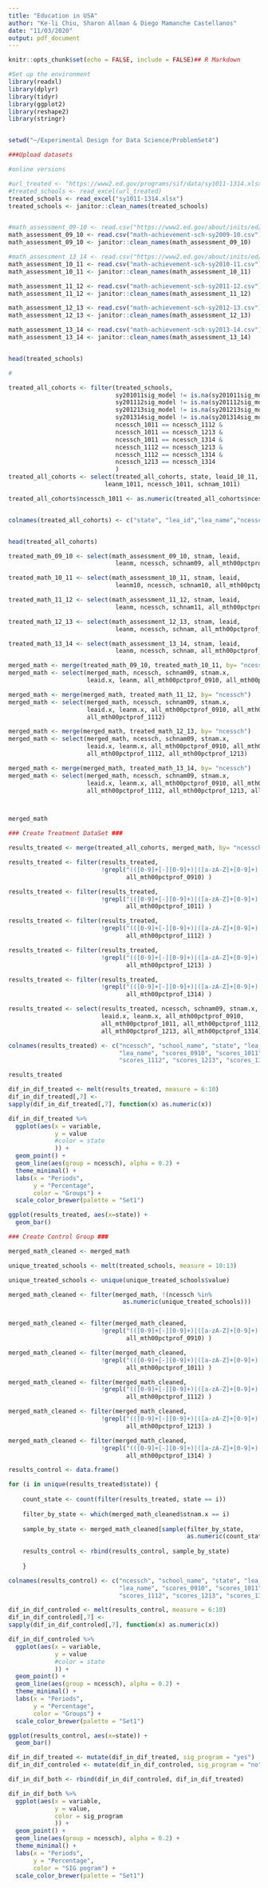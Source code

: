 ---
title: "Education in USA"
author: "Ke-li Chiu, Sharon Allman & Diego Mamanche Castellanos"
date: "11/03/2020"
output: pdf_document
---

```{r setup, include=FALSE}
knitr::opts_chunk$set(echo = FALSE, include = FALSE)## R Markdown
```

```{r}
#Set up the environment
library(readxl)
library(dplyr)
library(tidyr)
library(ggplot2)
library(reshape2)
library(stringr)


setwd("~/Experimental Design for Data Science/ProblemSet4")

```

```{r}
###Upload datasets

#online versions

#url_treated <- "https://www2.ed.gov/programs/sif/data/sy1011-1314.xlsx"
#treated_schools <- read_excel(url_treated)
treated_schools <- read_excel("sy1011-1314.xlsx")
treated_schools <- janitor::clean_names(treated_schools)


#math_assessment_09-10 <- read.csv("https://www2.ed.gov/about/inits/ed/edfacts/data-files/math-achievement-sch-sy2009-10.csv")
math_assessment_09_10 <- read.csv("math-achievement-sch-sy2009-10.csv")
math_assessment_09_10 <- janitor::clean_names(math_assessment_09_10)

#math_assessment_13_14 <- read.csv("https://www2.ed.gov/about/inits/ed/edfacts/data-files/math-achievement-sch-sy2013-14.csv")
math_assessment_10_11 <- read.csv("math-achievement-sch-sy2010-11.csv")
math_assessment_10_11 <- janitor::clean_names(math_assessment_10_11)

math_assessment_11_12 <- read.csv("math-achievement-sch-sy2011-12.csv")
math_assessment_11_12 <- janitor::clean_names(math_assessment_11_12)

math_assessment_12_13 <- read.csv("math-achievement-sch-sy2012-13.csv")
math_assessment_12_13 <- janitor::clean_names(math_assessment_12_13)

math_assessment_13_14 <- read.csv("math-achievement-sch-sy2013-14.csv")
math_assessment_13_14 <- janitor::clean_names(math_assessment_13_14)


head(treated_schools)
```

```{r}
#

treated_all_cohorts <- filter(treated_schools, 
                              sy201011sig_model != is.na(sy201011sig_model) &
                              sy201112sig_model != is.na(sy201112sig_model) &
                              sy201213sig_model != is.na(sy201213sig_model) &
                              sy201314sig_model != is.na(sy201314sig_model) &
                              ncessch_1011 == ncessch_1112 &
                              ncessch_1011 == ncessch_1213 &
                              ncessch_1011 == ncessch_1314 &
                              ncessch_1112 == ncessch_1213 &
                              ncessch_1112 == ncessch_1314 &
                              ncessch_1213 == ncessch_1314
                              )
treated_all_cohorts <- select(treated_all_cohorts, state, leaid_10_11, 
                           leanm_1011, ncessch_1011, schnam_1011)

treated_all_cohorts$ncessch_1011 <- as.numeric(treated_all_cohorts$ncessch_1011)


colnames(treated_all_cohorts) <- c("state", "lea_id","lea_name","ncessch","school_name")


head(treated_all_cohorts)
```
```{r}
treated_math_09_10 <- select(math_assessment_09_10, stnam, leaid, 
                              leanm, ncessch, schnam09, all_mth00pctprof_0910)

treated_math_10_11 <- select(math_assessment_10_11, stnam, leaid, 
                              leanm10, ncessch, schnam10, all_mth00pctprof_1011)

treated_math_11_12 <- select(math_assessment_11_12, stnam, leaid, 
                              leanm, ncessch, schnam11, all_mth00pctprof_1112)

treated_math_12_13 <- select(math_assessment_12_13, stnam, leaid, 
                              leanm, ncessch, schnam, all_mth00pctprof_1213)

treated_math_13_14 <- select(math_assessment_13_14, stnam, leaid, 
                              leanm, ncessch, schnam, all_mth00pctprof_1314)

merged_math <- merge(treated_math_09_10, treated_math_10_11, by= "ncessch")
merged_math <- select(merged_math, ncessch, schnam09, stnam.x, 
                      leaid.x, leanm, all_mth00pctprof_0910, all_mth00pctprof_1011)

merged_math <- merge(merged_math, treated_math_11_12, by= "ncessch")
merged_math <- select(merged_math, ncessch, schnam09, stnam.x, 
                      leaid.x, leanm.x, all_mth00pctprof_0910, all_mth00pctprof_1011,
                      all_mth00pctprof_1112)

merged_math <- merge(merged_math, treated_math_12_13, by= "ncessch")
merged_math <- select(merged_math, ncessch, schnam09, stnam.x, 
                      leaid.x, leanm.x, all_mth00pctprof_0910, all_mth00pctprof_1011,
                      all_mth00pctprof_1112, all_mth00pctprof_1213)

merged_math <- merge(merged_math, treated_math_13_14, by= "ncessch")
merged_math <- select(merged_math, ncessch, schnam09, stnam.x, 
                      leaid.x, leanm.x, all_mth00pctprof_0910, all_mth00pctprof_1011,
                      all_mth00pctprof_1112, all_mth00pctprof_1213, all_mth00pctprof_1314)



merged_math
```
```{r}
### Create Treatment DataSet ###

results_treated <- merge(treated_all_cohorts, merged_math, by= "ncessch")

results_treated <- filter(results_treated,
                          !grepl("(([0-9]+[-][0-9]+)|([a-zA-Z]+[0-9]+)|([a-zA-z]+))",
                                 all_mth00pctprof_0910) )

results_treated <- filter(results_treated, 
                          !grepl("(([0-9]+[-][0-9]+)|([a-zA-Z]+[0-9]+)|([a-zA-z]+))",
                                 all_mth00pctprof_1011) )

results_treated <- filter(results_treated, 
                          !grepl("(([0-9]+[-][0-9]+)|([a-zA-Z]+[0-9]+)|([a-zA-z]+))",
                                 all_mth00pctprof_1112) )

results_treated <- filter(results_treated, 
                          !grepl("(([0-9]+[-][0-9]+)|([a-zA-Z]+[0-9]+)|([a-zA-z]+))",
                                 all_mth00pctprof_1213) )

results_treated <- filter(results_treated, 
                          !grepl("(([0-9]+[-][0-9]+)|([a-zA-Z]+[0-9]+)|([a-zA-z]+))",
                                 all_mth00pctprof_1314) )

results_treated <- select(results_treated, ncessch, schnam09, stnam.x, 
                          leaid.x, leanm.x, all_mth00pctprof_0910, 
                          all_mth00pctprof_1011, all_mth00pctprof_1112,
                          all_mth00pctprof_1213, all_mth00pctprof_1314)

colnames(results_treated) <- c("ncessch", "school_name", "state", "lea_id",
                               "lea_name", "scores_0910", "scores_1011",
                               "scores_1112", "scores_1213", "scores_1314")

results_treated

```
```{r include=TRUE}
dif_in_dif_treated <- melt(results_treated, measure = 6:10)
dif_in_dif_treated[,7] <- 
sapply(dif_in_dif_treated[,7], function(x) as.numeric(x))

dif_in_dif_treated %>% 
  ggplot(aes(x = variable,
             y = value
             #color = state
             )) +
  geom_point() +
  geom_line(aes(group = ncessch), alpha = 0.2) +
  theme_minimal() +
  labs(x = "Periods",
       y = "Percentage",
       color = "Groups") +
  scale_color_brewer(palette = "Set1")

ggplot(results_treated, aes(x=state)) +
  geom_bar()

```



```{r include=TRUE}
### Create Control Group ###

merged_math_cleaned <- merged_math

unique_treated_schools <- melt(treated_schools, measure = 10:13)

unique_treated_schools <- unique(unique_treated_schools$value)

merged_math_cleaned <- filter(merged_math, !(ncessch %in% 
                                as.numeric(unique_treated_schools)))


merged_math_cleaned <- filter(merged_math_cleaned,
                          !grepl("(([0-9]+[-][0-9]+)|([a-zA-Z]+[0-9]+)|([a-zA-z]+))",
                                 all_mth00pctprof_0910) )

merged_math_cleaned <- filter(merged_math_cleaned, 
                          !grepl("(([0-9]+[-][0-9]+)|([a-zA-Z]+[0-9]+)|([a-zA-z]+))",
                                 all_mth00pctprof_1011) )

merged_math_cleaned <- filter(merged_math_cleaned, 
                          !grepl("(([0-9]+[-][0-9]+)|([a-zA-Z]+[0-9]+)|([a-zA-z]+))",
                                 all_mth00pctprof_1112) )

merged_math_cleaned <- filter(merged_math_cleaned, 
                          !grepl("(([0-9]+[-][0-9]+)|([a-zA-Z]+[0-9]+)|([a-zA-z]+))",
                                 all_mth00pctprof_1213) )

merged_math_cleaned <- filter(merged_math_cleaned, 
                          !grepl("(([0-9]+[-][0-9]+)|([a-zA-Z]+[0-9]+)|([a-zA-z]+))",
                                 all_mth00pctprof_1314) )

results_control <- data.frame()

for (i in unique(results_treated$state)) {
    
    count_state <- count(filter(results_treated, state == i))
    
    filter_by_state <- which(merged_math_cleaned$stnam.x == i)
    
    sample_by_state <- merged_math_cleaned[sample(filter_by_state,
                                                  as.numeric(count_state)),]
    
    results_control <- rbind(results_control, sample_by_state)
    
    }

colnames(results_control) <- c("ncessch", "school_name", "state", "lea_id",
                               "lea_name", "scores_0910", "scores_1011",
                               "scores_1112", "scores_1213", "scores_1314")

dif_in_dif_controled <- melt(results_control, measure = 6:10)
dif_in_dif_controled[,7] <- 
sapply(dif_in_dif_controled[,7], function(x) as.numeric(x))

dif_in_dif_controled %>% 
  ggplot(aes(x = variable,
             y = value
             #color = state
             )) +
  geom_point() +
  geom_line(aes(group = ncessch), alpha = 0.2) +
  theme_minimal() +
  labs(x = "Periods",
       y = "Percentage",
       color = "Groups") +
  scale_color_brewer(palette = "Set1")

ggplot(results_control, aes(x=state)) +
  geom_bar()

```
```{r include=TRUE}
dif_in_dif_treated <- mutate(dif_in_dif_treated, sig_program = "yes")
dif_in_dif_controled <- mutate(dif_in_dif_controled, sig_program = "no")

dif_in_dif_both <- rbind(dif_in_dif_controled, dif_in_dif_treated)

dif_in_dif_both %>% 
  ggplot(aes(x = variable,
             y = value,
             color = sig_program
             )) +
  geom_point() +
  geom_line(aes(group = ncessch), alpha = 0.2) +
  theme_minimal() +
  labs(x = "Periods",
       y = "Percentage",
       color = "SIG pogram") +
  scale_color_brewer(palette = "Set1")


```
